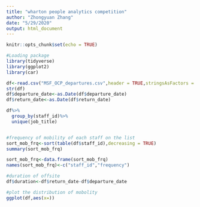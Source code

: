 ```yaml
---
title: "wharton people analytics competition"
author: "Zhongyuan Zhang"
date: "5/29/2020"
output: html_document
---
```


```r
knitr::opts_chunk$set(echo = TRUE)
```

```r
#Loading package
library(tidyverse)
library(ggplot2)
library(car)
```

```r
df<-read.csv("MSF_OCP_departures.csv",header = TRUE,stringsAsFactors = FALSE)
str(df)
df$departure_date<-as.Date(df$departure_date)
df$return_date<-as.Date(df$return_date)
```

```r
df%>%
  group_by(staff_id)%>%
  unique(job_title)


#frequency of mobility of each staff on the list
sort_mob_frq<-sort(table(df$staff_id),decreasing = TRUE)
summary(sort_mob_frq)

sort_mob_frq<-data.frame(sort_mob_frq)
names(sort_mob_frq)<-c("staff_id","frequency")

#duration of offsite
df$duration<-df$return_date-df$departure_date

#plot the distribution of mobolity
ggplot(df,aes(x=))
```

